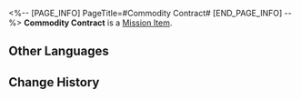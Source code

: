<%-- [PAGE_INFO]
PageTitle=#Commodity Contract#
[END_PAGE_INFO] --%>
{{Item Infobox
|id          = 140103
|image       = Item Commodity Contract.png
|type        = Mission Item
|invCategory = Missions
|rarity      = 3
|effect      = 
|description = Commodity contract for the auction. Use it to get paid based on the value of the goods.
}}
{{Description|''"They always put 'Handle with Care' on the contract but everyone ignores it."''}}
'''Commodity Contract''' is a [[Mission Item]].

==Other Languages==
{{Other Languages
|en   = Commodity Contract
|zhs  = 商品委托合同
|zht  = 商品委託合約
|ja   = 商品委託契約書
|ko   = 상품 의뢰 계약서
|es   = Contrato de consignación de producto
|fr   = Contrat de marchandises
|ru   = Товарный контракт
|th   = สัญญาซื้อขาย
|vi   = Hợp Đồng Ủy Thác Hàng Hóa
|de   = Handelsvertrag
|id   = Kontrak Komoditas
|pt   = Contrato de Mercadoria
}}

==Change History==
{{Change History|2.0}}
